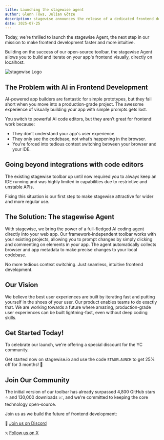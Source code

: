 ```yaml
---
title: Launching the stagewise agent
author: Glenn Töws, Julian Götze
description: stagewise announces the release of a dedicated frontend design and coding agent purpose-built for browser-based frontend development.
date: 2025-07-25
---
```

 
Today, we're thrilled to launch the stagewise Agent, the next step in our mission to make frontend development faster and more intuitive.

Building on the success of our open-source toolbar, the stagewise Agent allows you to build and iterate on your app's frontend visually, directly on localhost.

![stagewise Logo](/assets/news/launching-the-stagewise-agent/title.png)


## The Problem with AI in Frontend Development

AI-powered app builders are fantastic for simple prototypes, but they fall short when you move into a production-grade project. The awesome experience of visually building your app with simple prompts gets lost.

You switch to powerful AI code editors, but they aren’t great for frontend work because:

- They don’t understand your app's user experience.
- They only see the codebase, not what’s happening in the browser.
- You're forced into tedious context switching between your browser and your IDE.


## Going beyond integrations with code editors

The existing stagewise toolbar up until now required you to always keep an IDE running and was highly limited in capabilities due to restrictive and unstable APIs.

Fixing this situation is our first step to make stagewise attractive for wider and more regular use.


## The Solution: The stagewise Agent

With stagewise, we bring the power of a full-fledged AI coding agent directly into your web app. Our framework-independent toolbar works with your existing projects, allowing you to prompt changes by simply clicking and commenting on elements in your app. The agent automatically collects browser and app metadata to make precise changes to your local codebase.

No more tedious context switching. Just seamless, intuitive frontend development.


## Our Vision

We believe the best user experiences are built by iterating fast and putting yourself in the shoes of your user. Our product enables teams to do exactly that. We are working towards a future where amazing, production-grade user experiences can be built lightning-fast, even without deep coding skills.


## Get Started Today!

To celebrate our launch, we're offering a special discount for the YC community.

Get started now on stagewise.io and use the code `STAGELAUNCH` to get 25% off for 3 months! 🎉


## Join Our Community

The initial version of our toolbar has already surpassed 4,800 GitHub stars ⭐️ and 130,000 downloads 📈, and we're committed to keeping the core technology open-source.

Join us as we build the future of frontend development:

👾 [Join us on Discord](https://discord.gg/gkdGsDYaKA)

𝕩 [Follow us on X](https://x.com/stagewise_io)